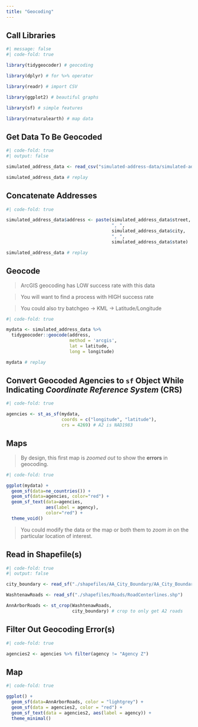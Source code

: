 ```yaml
---
title: "Geocoding"
---
```


## Call Libraries

```r
#| message: false
#| code-fold: true

library(tidygeocoder) # geocoding

library(dplyr) # for %>% operator

library(readr) # import CSV

library(ggplot2) # beautiful graphs

library(sf) # simple features

library(rnaturalearth) # map data

```

## Get Data To Be Geocoded

```r
#| code-fold: true
#| output: false

simulated_address_data <- read_csv("simulated-address-data/simulated-address-data.csv")

simulated_address_data # replay

```

## Concatenate Addresses

```r
#| code-fold: true

simulated_address_data$address <- paste(simulated_address_data$street,
                                        ", ",
                                        simulated_address_data$city,
                                        ", ",
                                        simulated_address_data$state)

simulated_address_data # replay

```

## Geocode

> ArcGIS geocoding has LOW success rate with this data

> You will want to find a process with HIGH success rate

> You could also try batchgeo -> KML -> Latitude/Longitude

```r
#| code-fold: true

mydata <- simulated_address_data %>% 
  tidygeocoder::geocode(address, 
                        method = 'arcgis', 
                        lat = latitude, 
                        long = longitude)

mydata # replay

```
## Convert Geocoded Agencies to `sf` Object While Indicating *Coordinate Reference System* (CRS)

```r
#| code-fold: true

agencies <- st_as_sf(mydata, 
                     coords = c("longitude", "latitude"), 
                     crs = 4269) # A2 is NAD1983


```


## Maps

> By design, this first map is *zoomed out* to show the **errors** in geocoding. 

```r
#| code-fold: true

ggplot(mydata) +
  geom_sf(data=ne_countries()) +
  geom_sf(data=agencies, color="red") +
  geom_sf_text(data=agencies, 
               aes(label = agency),
               color="red") + 
  theme_void()

```

> You could modify the data or the map or both them to *zoom in* on the particular location of interest. 

## Read in Shapefile(s)

```r
#| code-fold: true
#| output: false

city_boundary <- read_sf("./shapefiles/AA_City_Boundary/AA_City_Boundary.shp")

WashtenawRoads <- read_sf("./shapefiles/Roads/RoadCenterlines.shp")

AnnArborRoads <- st_crop(WashtenawRoads, 
                         city_boundary) # crop to only get A2 roads

```
## Filter Out Geocoding Error(s)

```r
#| code-fold: true

agencies2 <- agencies %>% filter(agency != "Agency Z") 

```

## Map

```r
#| code-fold: true

ggplot() +
  geom_sf(data=AnnArborRoads, color = "lightgrey") +
  geom_sf(data = agencies2, color = "red") +
  geom_sf_text(data = agencies2, aes(label = agency)) + 
  theme_minimal()

```













